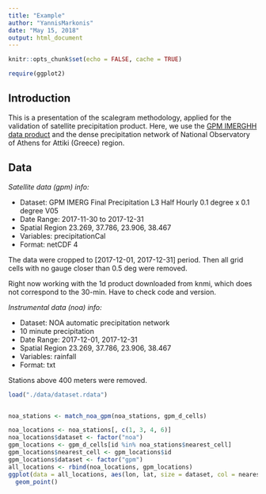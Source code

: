 ```yaml
---
title: "Example"
author: "YannisMarkonis"
date: "May 15, 2018"
output: html_document
---
```


```r
knitr::opts_chunk$set(echo = FALSE, cache = TRUE)
```

```r
require(ggplot2)
```

## Introduction

This is a presentation of the scalegram methodology, applied for the validation of satellite precipitation product. Here, we use the [GPM IMERGHH data product](https://disc.gsfc.nasa.gov/datasets/GPM_3IMERGHH_05/summary) and the dense precipitation network of National Observatory of Athens for Attiki (Greece) region.

## Data

_Satellite data (gpm) info:_

* Dataset: GPM IMERG Final Precipitation L3 Half Hourly 0.1 degree x 0.1 degree V05
* Date Range: 2017-11-30 to 2017-12-31
* Spatial Region 23.269, 37.786, 23.906, 38.467
* Variables: precipitationCal
* Format: netCDF 4

The data were cropped to [2017-12-01, 2017-12-31] period. Then all grid cells with no gauge closer than 0.5 deg were removed.

Right now working with the 1d product downloaded from knmi, which does not correspond to the 30-min. Have to check code and version.

_Instrumental data (noa) info:_

* Dataset: NOA automatic precipitation network
* 10 minute precipitation 
* Date Range: 2017-12-01, 2017-12-31
* Spatial Region 23.269, 37.786, 23.906, 38.467
* Variables: rainfall
* Format: txt

Stations above 400 meters were removed.

```r
load("./data/dataset.rdata") 


noa_stations <- match_noa_gpm(noa_stations, gpm_d_cells)

noa_locations <- noa_stations[, c(1, 3, 4, 6)]
noa_locations$dataset <- factor("noa")
gpm_locations <- gpm_d_cells[id %in% noa_stations$nearest_cell]
gpm_locations$nearest_cell <- gpm_locations$id
gpm_locations$dataset <- factor("gpm")
all_locations <- rbind(noa_locations, gpm_locations)
ggplot(data = all_locations, aes(lon, lat, size = dataset, col = nearest_cell)) +
  geom_point() 

```
